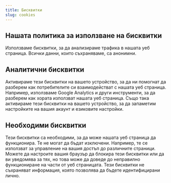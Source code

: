 ```yaml
---
title: Бисквитки
slug: cookies
---
```

<Row cols="2">
<Callout background="primary">

## Нашата политика за използване на бисквитки

Използваме бисквитки, за да анализираме трафика в нашата уеб страница. Всички данни, които съхраняваме, са анонимни.

</Callout>
<Callout background="secondary">


</Callout>
</Row>

<Row cols="2">
<Callout background="secondary">

## Аналитични бисквитки

Активираме тези бисквитки на вашето устройство, за да ни помогнат да разберем как потребителите си взаимодействат с нашата уеб страница. Например, използваме Google Analytics и други инструменти, за да разберем как хората използват нашата уеб страница. Също така активираме тези бисквитки на вашето устройство, за да запаметим настройките на вашия акаунт и езиковите настройки.

</Callout>
<Callout background="accent">

## Необходими бисквитки

Тези бисквитки са необходими, за да може нашата уеб страница да функционира. Те не могат да бъдат изключени. Например, те се използват за управление на вашия достъп до различните страници. Можете да настроите вашия браузър да блокира тези бисквитки или да ви уведомява за тях, но това може да доведе до неправилно функциониране на части от уеб страницата. Тези бисквитки не съхраняват информация, която позволява да бъдете идентифицирани лично.

</Callout>
</Row>